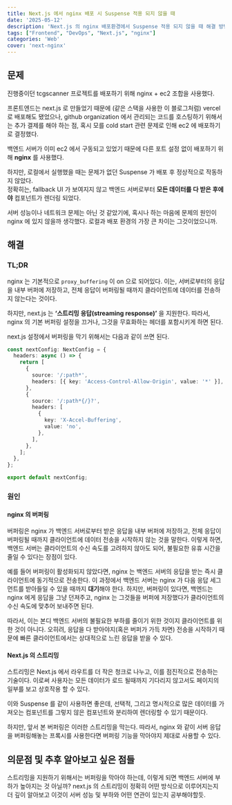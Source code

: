 ```yaml
---
title: Next.js 에서 nginx 배포 시 Suspense 적용 되지 않을 때
date: '2025-05-12'
description: 'Next.js 의 nginx 배포환경에서 Suspense 적용 되지 않을 때 해결 방법을 알아보자.'
tags: ["Frontend", "DevOps", "Next.js", "nginx"]
categories: 'Web'
cover: 'next-nginx'
---
```


## 문제

진행중이던 tcgscanner 프로젝트를 배포하기 위해 nginx + ec2 조합을 사용했다.

프론트엔드는 next.js 로 만들었기 때문에 (같은 스택을 사용한 이 블로그처럼) vercel 로 배포해도 됐었으나,
github organization 에서 관리되는 코드를 호스팅하기 위해서는 추가 결제를 해야 하는 점, 혹시 모를 cold start 관련 문제로 인해
ec2 에 배포하기로 결정했다.

백엔드 서버가 이미 ec2 에서 구동되고 있었기 때문에 다른 포트 설정 없이 배포하기 위해 **nginx** 를 사용했다.

하지만, 로컬에서 실행했을 때는 문제가 없던 Suspense 가 배포 후 정상적으로 작동하지 않았다.\
정확히는, fallback UI 가 보여지지 않고 백엔드 서버로부터 **모든 데이터를 다 받은 후에야** 컴포넌트가 렌더링 되었다.

서버 성능이나 네트워크 문제는 아닌 것 같았기에, 혹시나 하는 마음에 문제의 원인이 nginx 에 있지 않을까 생각했다.
로컬과 배포 환경의 가장 큰 차이는 그것이었으니까.

## 해결

### TL;DR

nginx 는 기본적으로 `proxy_buffering` 이 on 으로 되어있다. 이는, 서버로부터의 응답을 내부 버퍼에 저장하고,
전체 응답이 버퍼링될 때까지 클라이언트에 데이터를 전송하지 않는다는 것이다.

하지만, next.js 는 **‘스트리밍 응답(streaming response)’** 을 지원한다. 따라서, nginx 의 기본 버퍼링 설정을 끄거나,
그것을 무효화하는 헤더를 포함시키게 하면 된다.

next.js 설정에서 버퍼링을 막기 위해서는 다음과 같이 쓰면 된다.

```typescript
const nextConfig: NextConfig = {
  headers: async () => {
    return [
      {
        source: '/:path*',
        headers: [{ key: 'Access-Control-Allow-Origin', value: '*' }],
      },
      {
        source: '/:path*{/}?',
        headers: [
          {
            key: 'X-Accel-Buffering',
            value: 'no',
          },
        ],
      },
    ];
  },
};

export default nextConfig;
```

### 원인

#### nginx 의 버퍼링

버퍼링은 nginx 가 백엔드 서버로부터 받은 응답을 내부 버퍼에 저장하고,
전체 응답이 버퍼링될 때까지 클라이언트에 데이터 전송을 시작하지 않는 것을 말한다.
이렇게 하면, 백엔드 서버는 클라이언트의 수신 속도를 고려하지 않아도 되어, 불필요한 유휴 시간을 줄일 수 있다는 장점이 있다.

예를 들어 버퍼링이 활성화되지 않았다면, nginx 는 백엔드 서버의 응답을 받는 즉시 클라이언트에 동기적으로 전송한다.
이 과정에서 백엔드 서버는 nginx 가 다음 응답 세그먼트를 받아들일 수 있을 때까지 **대기**해야 한다.
하지만, 버퍼링이 있다면, 백엔드는 nginx 에게 응답을 그냥 던져주고,
nginx 는 그것들을 버퍼에 저장했다가 클라이언트의 수신 속도에 맞추어 보내주면 된다.

따라서, 이는 본디 백엔드 서버의 불필요한 부하를 줄이기 위한 것이지 클라이언트를 위한 것이 아니다.
오히려, 응답을 다 받아야지(혹은 버퍼가 가득 차면) 전송을 시작하기 때문에 빠른 클라이언트에서는 상대적으로 느린 응답을 받을 수 있다.

#### Next.js 의 스트리밍

스트리밍은 Next.js 에서 라우트를 더 작은 청크로 나누고, 이를 점진적으로 전송하는 기술이다.
이로써 사용자는 모든 데이터가 로드 될때까지 기다리지 않고서도 페이지의 일부를 보고 상호작용 할 수 있다.

이와 Suspense 를 같이 사용하면 좋은데, 선택적, 그리고 명시적으로 많은 데이터를 가져오는 컴포넌트를
그렇지 않은 컴포넌트와 분리하여 렌더링할 수 있기 때문이다.

하지만, 앞서 본 버퍼링은 이러한 스트리밍을 막는다.
따라서, nginx 와 같이 서버 응답을 버퍼링해놓는 프록시를 사용한다면 버퍼링 기능을 막아야지 제대로 사용할 수 있다.

## 의문점 및 추후 알아보고 싶은 점들

스트리밍을 지원하기 위해서는 버퍼링을 막아야 하는데, 이렇게 되면 백엔드 서버에 부하가 높아지는 것 아닐까? next.js 의 스트리밍이 정확히 어떤 방식으로 이루어지는지 더 깊이 알아보고 이것이 서버 성능 및 부하와 어떤 연관이 있는지 공부해야할듯.

